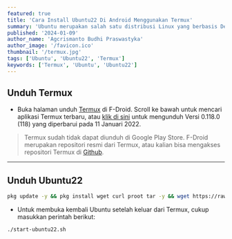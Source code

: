 ```yaml
---
featured: true
title: 'Cara Install Ubuntu22 Di Android Menggunakan Termux'
summary: 'Ubuntu merupakan salah satu distribusi Linux yang berbasis Debian dan didistribusikan sebagai perangkat lunak bebas.'
published: '2024-01-09'
author_name: 'Agcrismanto Budhi Praswastyka'
author_image: '/favicon.ico'
thumbnail: '/termux.jpg'
tags: ['Ubuntu', 'Ubuntu22', 'Termux']
keywords: ['Termux', 'Ubuntu', 'Ubuntu22']
---
```

## Unduh Termux
- Buka halaman unduh <a href="https://aghea.site/termux" target="_blank">Termux</a> di F-Droid. Scroll ke bawah untuk mencari aplikasi Termux terbaru, atau <a href="https://aghea.site/termuxdl" target="_blank">klik di sini</a> untuk mengunduh Versi 0.118.0 (118) yang diperbarui pada 11 Januari 2022.

> Termux sudah tidak dapat diunduh di Google Play Store. F-Droid merupakan repositori resmi dari Termux, atau kalian bisa mengakses repositori Termux di <a href="https://github.com/termux/termux-app/releases" target="_blank">Github</a>.

---

## Unduh Ubuntu22

```bash
pkg update -y && pkg install wget curl proot tar -y && wget https://raw.githubusercontent.com/AndronixApp/AndronixOrigin/master/Installer/Ubuntu22/ubuntu22.sh -O ubuntu22.sh && chmod +x ubuntu22.sh && bash ubuntu22.sh
```

- Untuk membuka kembali Ubuntu setelah keluar dari Termux, cukup masukkan perintah berikut:
```bash
./start-ubuntu22.sh
```